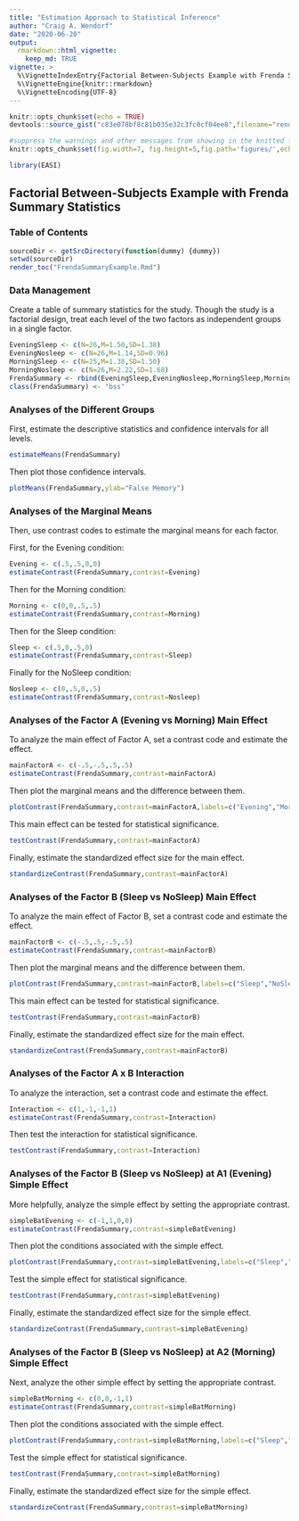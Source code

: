 ```yaml
---
title: "Estimation Approach to Statistical Inference"
author: "Craig A. Wendorf"
date: "2020-06-20"
output: 
  rmarkdown::html_vignette:
    keep_md: TRUE
vignette: >
  %\VignetteIndexEntry{Factorial Between-Subjects Example with Frenda Summary Statistics}
  %\VignetteEngine{knitr::rmarkdown}
  %\VignetteEncoding{UTF-8}
---
```


```r
knitr::opts_chunk$set(echo = TRUE)
devtools::source_gist("c83e078bf8c81b035e32c3fc0cf04ee8",filename="render_toc.R")
```

```r
#suppress the warnings and other messages from showing in the knitted file.
knitr::opts_chunk$set(fig.width=7, fig.height=5,fig.path='figures/',echo=TRUE,warning=FALSE,message=FALSE)
```

```r
library(EASI)
```

## Factorial Between-Subjects Example with Frenda Summary Statistics

### Table of Contents

```r
sourceDir <- getSrcDirectory(function(dummy) {dummy})
setwd(sourceDir)
render_toc("FrendaSummaryExample.Rmd")
```

### Data Management

Create a table of summary statistics for the study. Though the study is a factorial design, treat each level of the two factors as independent groups in a single factor.

```r
EveningSleep <- c(N=26,M=1.50,SD=1.38)
EveningNosleep <- c(N=26,M=1.14,SD=0.96)
MorningSleep <- c(N=25,M=1.38,SD=1.50)
MorningNosleep <- c(N=26,M=2.22,SD=1.68)
FrendaSummary <- rbind(EveningSleep,EveningNosleep,MorningSleep,MorningNosleep)
class(FrendaSummary) <- "bss"
```

### Analyses of the Different Groups

First, estimate the descriptive statistics and confidence intervals for all levels.

```r
estimateMeans(FrendaSummary)
```

Then plot those confidence intervals.

```r
plotMeans(FrendaSummary,ylab="False Memory")
```

### Analyses of the Marginal Means

Then, use contrast codes to estimate the marginal means for each factor.

First, for the Evening condition:

```r
Evening <- c(.5,.5,0,0)
estimateContrast(FrendaSummary,contrast=Evening)
```

Then for the Morning condition:

```r
Morning <- c(0,0,.5,.5)
estimateContrast(FrendaSummary,contrast=Morning)
```

Then for the Sleep condition:

```r
Sleep <- c(.5,0,.5,0)
estimateContrast(FrendaSummary,contrast=Sleep)
```

Finally for the NoSleep condition:

```r
Nosleep <- c(0,.5,0,.5)
estimateContrast(FrendaSummary,contrast=Nosleep)
```

### Analyses of the Factor A (Evening vs Morning) Main Effect

To analyze the main effect of Factor A, set a contrast code and estimate the effect.

```r
mainFactorA <- c(-.5,-.5,.5,.5)
estimateContrast(FrendaSummary,contrast=mainFactorA)
```

Then plot the marginal means and the difference between them.

```r
plotContrast(FrendaSummary,contrast=mainFactorA,labels=c("Evening","Morning"),main="Factor A Main Effect",ylab="False Memory")
```

This main effect can be tested for statistical significance.

```r
testContrast(FrendaSummary,contrast=mainFactorA)
```

Finally, estimate the standardized effect size for the main effect.

```r
standardizeContrast(FrendaSummary,contrast=mainFactorA)
```

### Analyses of the Factor B (Sleep vs NoSleep) Main Effect

To analyze the main effect of Factor B, set a contrast code and estimate the effect.

```r
mainFactorB <- c(-.5,.5,-.5,.5)
estimateContrast(FrendaSummary,contrast=mainFactorB)
```

Then plot the marginal means and the difference between them.

```r
plotContrast(FrendaSummary,contrast=mainFactorB,labels=c("Sleep","NoSleep"),main="Factor B Main Effect",ylab="False Memory")
```

This main effect can be tested for statistical significance.

```r
testContrast(FrendaSummary,contrast=mainFactorB)
```

Finally, estimate the standardized effect size for the main effect.

```r
standardizeContrast(FrendaSummary,contrast=mainFactorB)
```

### Analyses of the Factor A x B Interaction

To analyze the interaction, set a contrast code and estimate the effect.

```r
Interaction <- c(1,-1,-1,1)
estimateContrast(FrendaSummary,contrast=Interaction)
```

Then test the interaction for statistical significance.

```r
testContrast(FrendaSummary,contrast=Interaction)
```

### Analyses of the Factor B (Sleep vs NoSleep) at A1 (Evening) Simple Effect

More helpfully, analyze the simple effect by setting the appropriate contrast.

```r
simpleBatEvening <- c(-1,1,0,0)
estimateContrast(FrendaSummary,contrast=simpleBatEvening)
```

Then plot the conditions associated with the simple effect.

```r
plotContrast(FrendaSummary,contrast=simpleBatEvening,labels=c("Sleep","NoSleep"),main="Simple Effect of B at A1",ylab="False Memory")
```

Test the simple effect for statistical significance.

```r
testContrast(FrendaSummary,contrast=simpleBatEvening)
```

Finally, estimate the standardized effect size for the simple effect.

```r
standardizeContrast(FrendaSummary,contrast=simpleBatEvening)
```

### Analyses of the Factor B (Sleep vs NoSleep) at A2 (Morning) Simple Effect

Next, analyze the other simple effect by setting the appropriate contrast.

```r
simpleBatMorning <- c(0,0,-1,1)
estimateContrast(FrendaSummary,contrast=simpleBatMorning)
```

Then plot the conditions associated with the simple effect.

```r
plotContrast(FrendaSummary,contrast=simpleBatMorning,labels=c("Sleep","NoSleep"),main="Simple Effect of B at A2",ylab="False Memory")
```

Test the simple effect for statistical significance.

```r
testContrast(FrendaSummary,contrast=simpleBatMorning)
```

Finally, estimate the standardized effect size for the simple effect.

```r
standardizeContrast(FrendaSummary,contrast=simpleBatMorning)
```
